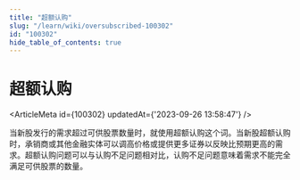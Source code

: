 ```yaml
---
title: "超额认购"
slug: "/learn/wiki/oversubscribed-100302"
id: "100302"
hide_table_of_contents: true
---
```



# 超额认购

<ArticleMeta id={100302} updatedAt={'2023-09-26 13:58:47'} />
<div className='border-solid border-b border-t-0 my-4 border-[var(--ifm-color-gray-300)]' />

当新股发行的需求超过可供股票数量时，就使用超额认购这个词。当新股超额认购时，承销商或其他金融实体可以调高价格或提供更多证券以反映比预期更高的需求。超额认购问题可以与认购不足问题相对比，认购不足问题意味着需求不能完全满足可供股票的数量。
